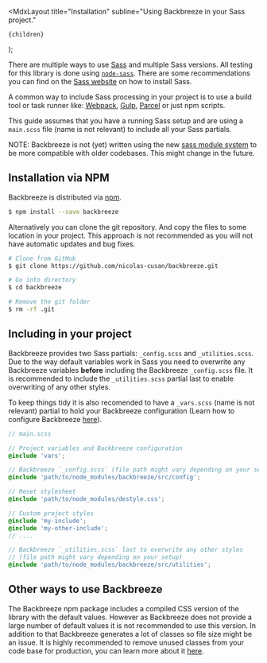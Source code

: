 
  <MdxLayout
    title="Installation"
    subline="Using Backbreeze in your Sass project."
  >
    {children}
  </MdxLayout>
);

There are multiple ways to use [Sass](https://sass-lang.com/) and multiple Sass versions. All testing for this library is done using [`node-sass`](https://github.com/sass/node-sass). There are some recommendations you can find on the [Sass website](https://sass-lang.com/install) on how to install Sass.

A common way to include Sass processing in your project is to use a build tool or task runner like: [Webpack](https://github.com/webpack-contrib/sass-loader), [Gulp](https://www.npmjs.com/package/gulp-sass), [Parcel](https://parceljs.org/scss.html) or just npm scripts.

This guide assumes that you have a running Sass setup and are using a `main.scss` file (name is not relevant) to include all your Sass partials.

NOTE: Backbreeze is not (yet) written using the new [sass module system](https://sass-lang.com/blog/the-module-system-is-launched) to be more compatible with older codebases. This might change in the future.

## Installation via NPM

Backbreeze is distributed via [npm](https://www.npmjs.com/package/backbreeze).

```bash
$ npm install --save backbreeze
```

Alternatively you can clone the git repository. And copy the files to some location in your project. This approach is not recommended as you will not have automatic updates and bug fixes.

```bash
# Clone from GitHub
$ git clone https://github.com/nicolas-cusan/backbreeze.git

# Go into directory
$ cd backbreeze

# Remove the git folder
$ rm -rf .git
```

## Including in your project

Backbreeze provides two Sass partials: `_config.scss` and `_utilities.scss`. Due to the way default variables work in Sass you need to overwrite any Backbreeze variables **before** including the Backbreeze `_config.scss` file. It is recommended to include the `_utilities.scss` partial last to enable overwriting of any other styles.

To keep things tidy it is also recomended to have a `_vars.scss` (name is not relevant) partial to hold your Backbreeze configuration (Learn how to configure Backbreeze [here](/configuration/)).

```scss
// main.scss

// Project variables and Backbreeze configuration
@include 'vars';

// Backbreeze `_config.scss` (file path might vary depending on your setup)
@include 'path/to/node_modules/backbreeze/src/config';

// Reset stylesheet
@include 'path/to/node_modules/destyle.css';

// Custom project styles
@include 'my-include';
@include 'my-other-include';
// ....

// Backbreeze `_utilities.scss` last to overwrite any other styles
// (file path might vary depending on your setup)
@include 'path/to/node_modules/backbreeze/src/utilities';
```

## Other ways to use Backbreeze

The Backbreeze npm package includes a compiled CSS version of the library with the default values. However as Backbreeze does not provide a large number of default values it is not recommended to use this version. In addition to that Backbreeze generates a lot of classes so file size might be an issue. It is highly recommended to remove unused classes from your code base for production, you can learn more about it [here](/using-in-production/).
